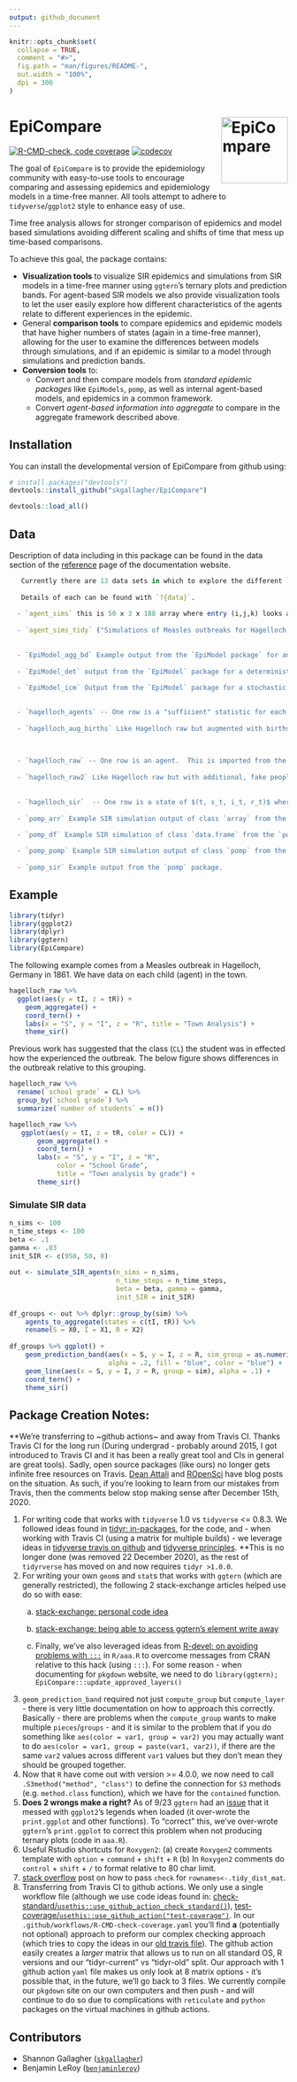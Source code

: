 ```yaml
---
output: github_document
---
```


<!-- README.md is generated from README.Rmd. Please edit that file -->

```r
knitr::opts_chunk$set(
  collapse = TRUE,
  comment = "#>",
  fig.path = "man/figures/README-",
  out.width = "100%",
  dpi = 300
)
```

# EpiCompare <a href = "https://skgallagher.github.io/EpiCompare/"><img src="man/figures/logo.png" align="right" alt="EpiCompare" width="120" /></a>

<!-- badges: start -->
[![R-CMD-check, code coverage](https://github.com/skgallagher/EpiCompare/workflows/R-CMD-check,%20code%20coverage/badge.svg)](https://github.com/skgallagher/EpiCompare/actions)
<!-- [![Travis build status](https://travis-ci.org/skgallagher/EpiCompare.svg?branch=master)](https://travis-ci.org/skgallagher/EpiCompare) -->
[![codecov](https://codecov.io/gh/skgallagher/EpiCompare/branch/master/graph/badge.svg)](https://codecov.io/gh/skgallagher/EpiCompare)

<!-- badges: end -->

The goal of `EpiCompare` is to provide the epidemiology community with easy-to-use tools to encourage comparing and assessing epidemics and epidemiology models in a time-free manner. All tools attempt to adhere to `tidyverse`/`ggplot2` style to enhance easy of use.

Time free analysis allows for stronger comparison of epidemics and model based simulations avoiding different scaling and shifts of time that mess up time-based comparisons. 


To achieve this goal, the package contains: 

  - **Visualization tools** to visualize SIR epidemics and simulations from SIR models in a time-free manner using `ggtern`’s ternary plots and prediction bands. For agent-based SIR models we also provide visualization tools to let the user easily explore how different characteristics of the agents relate to different experiences in the epidemic.
  - General **comparison tools** to compare epidemics and epidemic models that have higher numbers of states (again in a time-free manner), allowing for the user to examine the differences between models through simulations, and if an epidemic is similar to a model through simulations and prediction bands.
  - **Conversion tools** to: 
    - Convert and then compare models from *standard epidemic packages* like `EpiModels`, `pomp`, as well as internal agent-based models, and epidemics in a common framework. 
    - Convert *agent-based information into aggregate* to compare in the aggregate framework described above.

## Installation

You can install the developmental version of EpiCompare from github using:

``` r
# install.packages("devtools")
devtools::install_github("skgallagher/EpiCompare")
```

```r
devtools::load_all()
```
## Data

Description of data including in this package can be found in the data section of the [reference](https://skgallagher.github.io/EpiCompare/reference/index.html#section-data) page of the documentation website.

```r
   Currently there are 13 data sets in which to explore the different `EpiCompare` functions.  These correspond to different sources of raw data along, agent vs. aggregate format, and emphases of different processes such as vital dynamics (e.g. birth and).
   
   Details of each can be found with `?{data}`.
   
  - `agent_sims` this is 50 x 3 x 188 array where entry (i,j,k) looks at the ith simulation, the jth statistic, and the kth agent.  The statistics are (inititial state (0/1/2), SMax, IMax). 
  
  - `agent_sims_tidy` ("Simulations of Measles outbreaks for Hagelloch, Germany, 1861 (Tidy agent format)"): tidy version of `agent_sims` (9400 x 5), each row corresponds to an individual for a single simulation, and contains additional information on the individual's initial state, and SMax, IMax.
  
  
  - `EpiModel_agg_bd` Example output from the `EpiModel package` for an ICM with birth and death rates.  The population $N$ is non-constant.
  
  - `EpiModel_det` output from the `EpiModel` package for a deterministic model (aggregate)
  
  - `EpiModel_icm` Output from the `EpiModel` package for a stochastic ICM (aggregate)
     

  - `hagelloch_agents` -- One row is a "sufficient" statistic for each agent's infection.  Each agent's infection is uniquely identified by an initial state, max time before infection (or T), and max time before recovery (or T).  For the states, 0 = S, 1 = I, 2 = R.
   
  - `hagelloch_aug_births` Like Hagelloch raw but augmented with births (it already had deaths).  Five fake people have been added who join the population over time
   
      

  - `hagelloch_raw` -- One row is an agent.  This is imported from the `surveillance` R package and the variable descriptions are found [here](https://rdrr.io/rforge/surveillance/man/hagelloch.html) where it is originally labeled `hagelloch.df`.  We have renamed it here to help distinguish it from the other data sets we derive from it.
   
  - `hagelloch_raw2` Like Hagelloch raw but with additional, fake people with NA values for `tI` and `tR`
   
   
  - `hagelloch_sir`  -- One row is a state of $(t, s_t, i_t, r_t)$ where $s_t + i_t + r_t = N$ for $t = 0, \dots, T=94$
   
  - `pomp_arr` Example SIR simulation output of class `array` from the `pomp` packagee
  
  - `pomp_df` Example SIR simulation of class `data.frame` from the `pomp` package

  - `pomp_pomp` Example SIR simulation output of class `pomp` from the `pomp` package
  
  - `pomp_sir` Example output from the `pomp` package.
```
## Example

```r
library(tidyr)
library(ggplot2)
library(dplyr)
library(ggtern)
library(EpiCompare)
```
The following example comes from a Measles outbreak in Hagelloch, Germany in 1861. We have data on each child (agent) in the town.
```r
hagelloch_raw %>%
  ggplot(aes(y = tI, z = tR)) +
    geom_aggregate() + 
    coord_tern() +
    labs(x = "S", y = "I", z = "R", title = "Town Analysis") +
    theme_sir()
```

Previous work has suggested that the class (`CL`) the student was in effected how the experienced the outbreak. The below figure shows differences in the outbreak relative to this grouping.
```r
hagelloch_raw %>% 
  rename(`school grade` = CL) %>%
  group_by(`school grade`) %>%
  summarize(`number of students` = n())

hagelloch_raw %>%
   ggplot(aes(y = tI, z = tR, color = CL)) +
       geom_aggregate() + 
       coord_tern() +
       labs(x = "S", y = "I", z = "R",
            color = "School Grade",
            title = "Town analysis by grade") +
       theme_sir()
```


### Simulate SIR data


```r
n_sims <- 100
n_time_steps <- 100
beta <- .1
gamma <- .03
init_SIR <- c(950, 50, 0)
    
out <- simulate_SIR_agents(n_sims = n_sims,
                           n_time_steps = n_time_steps,
                           beta = beta, gamma = gamma,
                           init_SIR = init_SIR)
                                 
df_groups <- out %>% dplyr::group_by(sim) %>%
    agents_to_aggregate(states = c(tI, tR)) %>%
    rename(S = X0, I = X1, R = X2)
  
df_groups %>% ggplot() +
    geom_prediction_band(aes(x = S, y = I, z = R, sim_group = as.numeric(sim)),
                         alpha = .2, fill = "blue", color = "blue") +
    geom_line(aes(x = S, y = I, z = R, group = sim), alpha = .1) +
    coord_tern() +
    theme_sir()
```


## Package Creation Notes:

**We're transferring to ~github actions~ and away from Travis CI. Thanks Travis CI for the long run (During undergrad - probably around 2015, I got introduced to Travis CI and it has been a really great tool and CIs in general are great tools). Sadly, open source packages (like ours) no longer gets infinite free resources on Travis. [Dean Attali](https://deanattali.com/blog/migrating-travis-to-github/) and [ROpenSci](https://ropensci.org/technotes/2020/11/19/moving-away-travis/) have blog posts on the situation. As such, if you're looking to learn from our mistakes from Travis, then the comments below stop making sense after December 15th, 2020. 

1. For writing code that works with `tidyverse` 1.0 vs `tidyverse` <= 0.8.3. We followed ideas found in [tidyr: in-packages](https://tidyr.tidyverse.org/articles/in-packages.html), for the code, and - when working with Travis CI (using a matrix for multiple builds) - we leverage ideas in [tidyverse travis on github](https://github.com/tidyverse/design/issues/95) and [tidyverse principles](https://principles.tidyverse.org/changes-multivers.html). **This is no longer done (was removed 22 December 2020), as the rest of `tidyrverse` has moved on and now requires `tidyr >1.0.0`.
2. For writing your own `geom`s and `stat`s that works with `ggtern` (which are generally restricted), the following 2 stack-exchange articles helped use do so with ease:
    a. [stack-exchange: personal code idea](https://stackoverflow.com/questions/57175114/ternary-plot-scaling-opacity-across-groups)
    b. [stack-exchange: being able to access ggtern's element write away](https://stackoverflow.com/questions/31589479/how-to-fix-no-item-called-packagepkg-on-the-search-list-without-using-libra#comment51172891_31589479)

    c. Finally, we've also leveraged ideas from [R-devel: on avoiding problems with `:::`](https://stat.ethz.ch/pipermail/r-devel/2013-August/067210.html) in `R/aaa.R` to overcome messages from CRAN relative to this hack (using `:::`). For some reason - when documenting for `pkgdown` website, we need to do `library(ggtern); EpiCompare:::update_approved_layers()`
3. `geom_prediction_band` required not just `compute_group` but `compute_layer` - there is very little documentation on how to approach this correctly. Basically - there are problems when the `compute_group` wants to make multiple `pieces`/`groups` - and it is similar to the problem that if you do something like `aes(color = var1, group = var2)` you may actually want to do `aes(color = var1, group = paste(var1, var2))`, if there are the same `var2` values across different `var1` values but they don't mean they should be grouped together.
4. Now that `R` have come out with version >= 4.0.0, we now need to call `.S3method("method", "class")` to define the connection for `S3` methods (e.g. `method.class` function), which we have for the `contained` function. 
5. **Does 2 wrongs make a right?** As of 9/23 `ggtern` had an [issue](https://bitbucket.org/nicholasehamilton/ggtern/issues/13/ggtern-breaks-ggplots-plot) that it messed with `ggplot2`'s legends when loaded (it over-wrote the `print.ggplot` and other functions). To "correct" this, we've over-wrote `ggtern`'s `print.ggplot` to correct this problem when not producing ternary plots (code in `aaa.R`). 
6. Useful Rstudio shortcuts for `Roxygen2`: (a) create `Roxygen2` comments template with `option` + `command` + `shift` + `R` (b) In `Roxygen2` comments do `control` + `shift` + `/` to format relative to 80 char limit.
7. [stack overflow](https://stackoverflow.com/questions/11285496/r-cmd-check-warning-functions-methods-with-usage-in-documentation-object-bu) post on how to pass `check` for `rownames<-.tidy_dist_mat`.
8. Transferring from Travis CI to github actions. We only use a single workflow file (although we use code ideas found in: [check-standard/`usethis::use_github_action_check_standard()`](https://github.com/r-lib/actions/blob/master/examples/check-standard.yaml)), [test-coverage/`usethis::use_github_action("test-coverage")`](https://github.com/r-lib/actions/blob/master/examples/test-coverage.yaml). In our `.github/workflows/R-CMD-check-coverage.yaml` you'll find **a** (potentially not optional) approach to preform our complex checking approach (which tries to copy the ideas in our [old travis file](https://github.com/skgallagher/EpiCompare/blob/e1298f799d9248bb330885ba5e7b0fa17ea2c83e/.travis.yml)). The github action easily creates a *larger* matrix that allows us to run on all standard OS, R versions and our "tidyr-current" vs "tidyr-old" split. Our approach with 1 github action `yaml` file makes us only look at 8 matrix options - it's possible that, in the future, we'll go back to 3 files. We currently compile our `pkgdown` site on our own computers and then push - and will continue to do so due to complications with `reticulate` and `python` packages on the virtual machines in github actions.




## Contributors

- Shannon Gallagher ([`skgallagher`](https://github.com/skgallagher))
- Benjamin LeRoy ([`benjaminleroy`](https://github.com/benjaminleroy))
